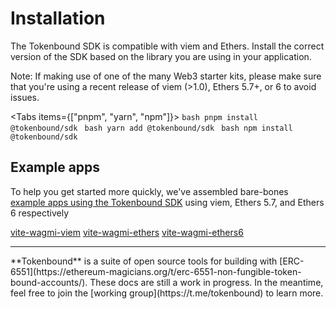 
# Installation

The Tokenbound SDK is compatible with viem and Ethers. Install the correct version of the SDK based on the library you are using in your application.

Note: If making use of one of the many Web3 starter kits, please make sure that you're using a recent release of viem (>1.0), Ethers 5.7+, or 6 to avoid issues.

<Tabs items={["pnpm", "yarn", "npm"]}>
  <Tab>```bash pnpm install @tokenbound/sdk ```</Tab>
  <Tab>```bash yarn add @tokenbound/sdk ```</Tab>
  <Tab>```bash npm install @tokenbound/sdk ```</Tab>
</Tabs>

## Example apps

To help you get started more quickly, we've assembled bare-bones [example apps using the Tokenbound SDK](https://github.com/tokenbound/sdk/tree/main/examples) using viem, Ethers 5.7, and Ethers 6 respectively

[vite-wagmi-viem](https://github.com/tokenbound/sdk/tree/main/examples/vite-wagmi-viem)
[vite-wagmi-ethers](https://github.com/tokenbound/sdk/tree/main/examples/vite-wagmi-ethers)
[vite-wagmi-ethers6](https://github.com/tokenbound/sdk/tree/main/examples/vite-wagmi-ethers6)

---

<Callout emoji="✍🏽">
  **Tokenbound** is a suite of open source tools for building with
  [ERC-6551](https://ethereum-magicians.org/t/erc-6551-non-fungible-token-bound-accounts/).
  These docs are still a work in progress. In the meantime, feel free to join
  the [working group](https://t.me/tokenbound) to learn more.
</Callout>
